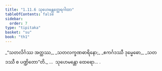 ```yaml
---
title: "1.11.6 သုဟေမန္တတ္ထေရဂါထာ"
tableOfContents: false
sidebar:
  order: 7
type: "tipitaka"
basket: "su"
book: "th1"
---
```



<DynamicBreadcrumb />

<Division number="106" book="th1">

<Paragraph number="237" type="verses" book="th1">
_“သတလိင်္ဂဿ အတ္ထဿ,_  
_သတလက္ခဏဓာရိနော;_  
_ဧကင်္ဂဒဿီ ဒုမ္မေဓော,_  
_သတဒဿီ စ ပဏ္ဍိတော”တိ._  


</Paragraph>
</Division>

<Paragraph number="238" type="center" book="th1">
…  သုဟေမန္တော ထေရော… .
</Paragraph>
